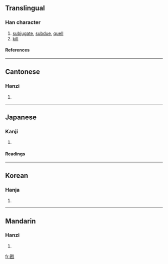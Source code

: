 ==Translingual==
===Han character===
{{Han char|rn=62|rad=戈|as=09|sn=13|four=4375<sub>0</sub>|canj=廿女戈 (TVI)}}
# [[subjugate]], [[subdue]], [[quell]]
# [[kill]]
====References====
{{Han ref|kx=0413.170|dkj=11616|dj=0756.110|hdz=21408.110|uh=6221|ud=25121|bh=B760|bd=46944}}
----
==Cantonese==
===Hanzi===
{{yue-hanzi|jyut=|y=ham1}}
# {{defn|Cantonese}}
----
==Japanese==
===Kanji===
{{ja-kanji|grade=|rs=戈09}}
# {{defn|Japanese}} 
====Readings====
{{ja-readings|on=[[かん]] (kan), [[ちん]] (chin)|kun=[[かつ]] (katsu)}}
----
==Korean==
===Hanja===
{{ko-hanja|hangeul=감|eumhun=|rv=gam|mr=kam|y=kam}}
# {{defn|Korean}}
----
==Mandarin==
===Hanzi===
{{cmn-hanzi|pin=[[kān]] (kan1)|wg=k'an<sup>1</sup>}}
# {{defn|Mandarin}}

[[fr:戡]]